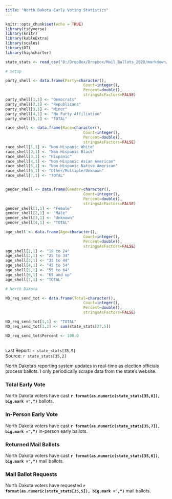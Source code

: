 ```yaml
---
title: "North Dakota Early Voting Statistics"
---
```

```r
knitr::opts_chunk$set(echo = TRUE)
library(tidyverse)
library(knitr)
library(kableExtra)
library(scales)
library(DT)
library(highcharter)

state_stats <- read_csv("D:/DropBox/Dropbox/Mail_Ballots_2020/markdown/2020G_Early_Vote.csv")

# Setup

party_shell <- data.frame(Party=character(),
                                  Count=integer(),
                                  Percent=double(),
                                  stringsAsFactors=FALSE)
party_shell[1,1] <- "Democrats"
party_shell[2,1] <- "Republicans"
party_shell[3,1] <- "Minor"
party_shell[4,1] <- "No Party Affiliation"
party_shell[5,1] <- "TOTAL"

race_shell <- data.frame(Race=character(),
                                  Count=integer(),
                                  Percent=double(),
                                  stringsAsFactors=FALSE)
race_shell[1,1] <- "Non-Hispanic White"
race_shell[2,1] <- "Non-Hispanic Black"
race_shell[3,1] <- "Hispanic"
race_shell[4,1] <- "Non-Hispanic Asian American"
race_shell[5,1] <- "Non-Hispanic Native American"
race_shell[6,1] <- "Other/Multiple/Unknown"
race_shell[7,1] <- "TOTAL"


gender_shell <- data.frame(Gender=character(),
                                  Count=integer(),
                                  Percent=double(),
                                  stringsAsFactors=FALSE)
gender_shell[1,1] <- "Female"
gender_shell[2,1] <- "Male"
gender_shell[3,1] <- "Unknown"
gender_shell[4,1] <- "TOTAL"

age_shell <- data.frame(Age=character(),
                                  Count=integer(),
                                  Percent=double(),
                                  stringsAsFactors=FALSE)
age_shell[1,1] <- "18 to 24"
age_shell[2,1] <- "25 to 34"
age_shell[3,1] <- "35 to 44"
age_shell[4,1] <- "45 to 54"
age_shell[5,1] <- "55 to 64"
age_shell[6,1] <- "65 and up"
age_shell[7,1] <- "TOTAL"

# North Dakota

ND_req_send_tot <- data.frame(Total=character(),
                                  Count=integer(),
                                  Percent=double(),
                                  stringsAsFactors=FALSE)

ND_req_send_tot[1,1] <- "TOTAL"
ND_req_send_tot[1,2] <- sum(state_stats[27,5]) 

ND_req_send_tot$Percent <- 100.0

```
## {.tabset}
Last Report: `r state_stats[35,9]`  
Source:  `r state_stats[35,2]`

North Dakota's reporting system updates in real-time as election officials process ballots. I only periodically scrape data from the state's website.

### Total Early Vote

North Dakota voters have cast **`r format(as.numeric(state_stats[35,8]), big.mark =",")`** ballots.

### In-Person Early Vote

North Dakota voters have cast **`r format(as.numeric(state_stats[35,7]), big.mark =",")`** in-person early ballots.

### Returned Mail Ballots

North Dakota voters have cast **`r format(as.numeric(state_stats[35,6]), big.mark =",")`** mail ballots.

### Mail Ballot Requests

North Dakota voters have requested **`r format(as.numeric(state_stats[35,5]), big.mark =",")`** mail ballots.